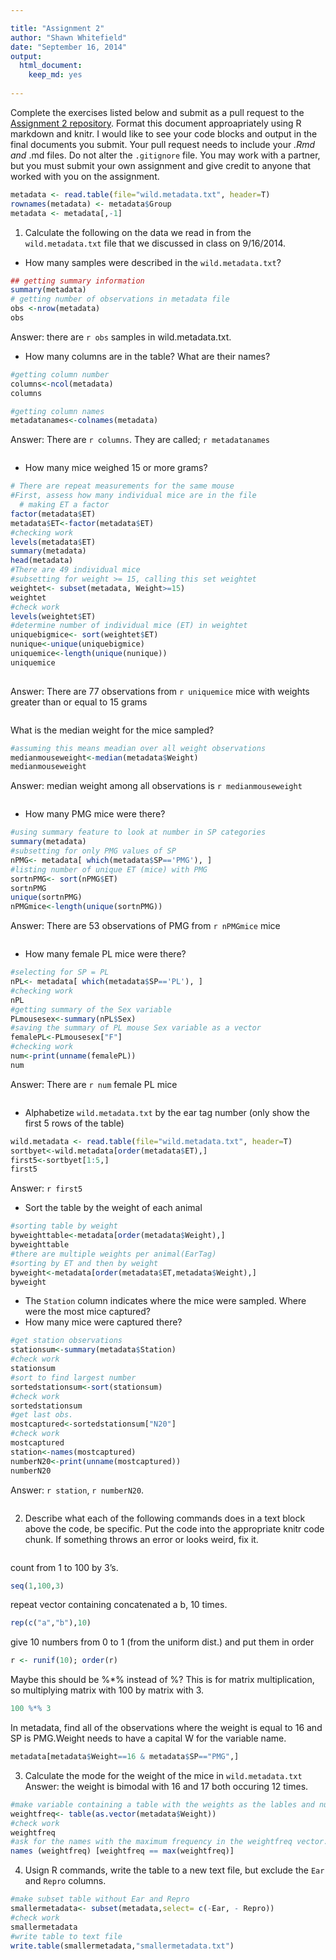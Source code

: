 ```yaml
---

title: "Assignment 2"
author: "Shawn Whitefield"
date: "September 16, 2014"
output:
  html_document:
    keep_md: yes
  
---
```


Complete the exercises listed below and submit as a pull request to the [Assignment 2 repository](http://www.github.com/microbialinformatics/assignment02).  Format this document approapriately using R markdown and knitr. I would like to see your code blocks and output in the final documents you submit. Your pull request needs to include your *.Rmd and *.md files. Do not alter the `.gitignore` file. You may work with a partner, but you must submit your own assignment and give credit to anyone that worked with you on the assignment.

```r
metadata <- read.table(file="wild.metadata.txt", header=T)
rownames(metadata) <- metadata$Group
metadata <- metadata[,-1]
```

1.  Calculate the following on the data we read in from the `wild.metadata.txt` file that we discussed in class on 9/16/2014.

  * How many samples were described in the `wild.metadata.txt`?

```r
## getting summary information
summary(metadata)
# getting number of observations in metadata file
obs <-nrow(metadata)
obs
```
 Answer: there are `r obs` samples in wild.metadata.txt.
 
 * How many columns are in the table? What are their names?
```r
#getting column number
columns<-ncol(metadata)
columns

#getting column names
metadatanames<-colnames(metadata)
```
Answer: There are `r columns`. They are called; `r metadatanames`
```r

```
* How many mice weighed 15 or more grams?
```r
# There are repeat measurements for the same mouse
#First, assess how many individual mice are in the file
  # making ET a factor
factor(metadata$ET)
metadata$ET<-factor(metadata$ET)
#checking work
levels(metadata$ET)
summary(metadata)
head(metadata)
#There are 49 individual mice
#subsetting for weight >= 15, calling this set weightet
weightet<- subset(metadata, Weight>=15)
weightet
#check work
levels(weightet$ET)
#determine number of individual mice (ET) in weightet
uniquebigmice<- sort(weightet$ET)
nunique<-unique(uniquebigmice)
uniquemice<-length(unique(nunique))
uniquemice
    
```
Answer: There are 77 observations from `r uniquemice` mice with weights greater than or equal to 15 grams
```r

```

What is the median weight for the mice sampled?
```r
#assuming this means meadian over all weight observations
medianmouseweight<-median(metadata$Weight)
medianmouseweight
```
Answer: median weight among all observations is `r medianmouseweight`


```r

```
* How many PMG mice were there?
```r
#using summary feature to look at number in SP categories
summary(metadata)
#subsetting for only PMG values of SP
nPMG<- metadata[ which(metadata$SP=='PMG'), ]
#listing number of unique ET (mice) with PMG
sortnPMG<- sort(nPMG$ET)
sortnPMG
unique(sortnPMG)
nPMGmice<-length(unique(sortnPMG))
```
Answer: There are 53 observations of PMG from `r nPMGmice` mice
```r

```

* How many female PL mice were there?
```r
#selecting for SP = PL
nPL<- metadata[ which(metadata$SP=='PL'), ]
#checking work
nPL
#getting summary of the Sex variable
PLmousesex<-summary(nPL$Sex)
#saving the summary of PL mouse Sex variable as a vector
femalePL<-PLmousesex["F"]
#checking work
num<-print(unname(femalePL))
num

```
Answer: There are `r num ` female PL mice
```r

```

* Alphabetize `wild.metadata.txt` by the ear tag number (only show the first 5 rows of the table) 
```r
wild.metadata <- read.table(file="wild.metadata.txt", header=T)
sortbyet<-wild.metadata[order(metadata$ET),]
first5<-sortbyet[1:5,]
first5
```
Answer: `r first5`

* Sort the table by the weight of each animal
```r
#sorting table by weight
byweighttable<-metadata[order(metadata$Weight),]
byweighttable
#there are multiple weights per animal(EarTag)
#sorting by ET and then by weight
byweight<-metadata[order(metadata$ET,metadata$Weight),]
byweight

```
* The `Station` column indicates where the mice were sampled. Where were the most mice captured? 
* How many mice were captured there?
```r
#get station observations
stationsum<-summary(metadata$Station)
#check work
stationsum
#sort to find largest number
sortedstationsum<-sort(stationsum)
#check work
sortedstationsum
#get last obs.
mostcaptured<-sortedstationsum["N20"]
#check work
mostcaptured
station<-names(mostcaptured)
numberN20<-print(unname(mostcaptured))
numberN20
```
Answer: `r station`, `r numberN20`.
```r

```

2.  Describe what each of the following commands does in a text block above the code, be specific. Put the code into the appropriate knitr code chunk. If something throws an error or looks weird, fix it.
```r

```
count from 1 to 100 by 3's.
```r
seq(1,100,3)
```
repeat vector containing concatenated a b, 10 times.
```r
rep(c("a","b"),10)
```
give 10 numbers from 0 to 1 (from the uniform dist.) and put them in order
```r
r <- runif(10); order(r)
```
Maybe this should be %*% instead of %? This is for matrix multiplication, so multiplying matrix with 100 by matrix with 3. 
```r
100 %*% 3
```
In metadata, find all of the observations where the weight is equal to 16 and SP is PMG.Weight needs to have a capital W for the variable name. 
```r
metadata[metadata$Weight==16 & metadata$SP=="PMG",]
```
3.	Calculate the mode for the weight of the mice in `wild.metadata.txt`
Answer: the weight is bimodal with 16 and 17 both occuring 12 times.
```r
#make variable containing a table with the weights as the lables and number of observations for each label in a vector.
weightfreq<- table(as.vector(metadata$Weight))
#check work
weightfreq
#ask for the names with the maximum frequency in the weightfreq vector.
names (weightfreq) [weightfreq == max(weightfreq)]
```

4.	Usign R commands, write the table to a new text file, but exclude the `Ear` and `Repro` columns.
```r
#make subset table without Ear and Repro
smallermetadata<- subset(metadata,select= c(-Ear, - Repro))
#check work
smallermetadata
#write table to text file
write.table(smallermetadata,"smallermetadata.txt")
```

